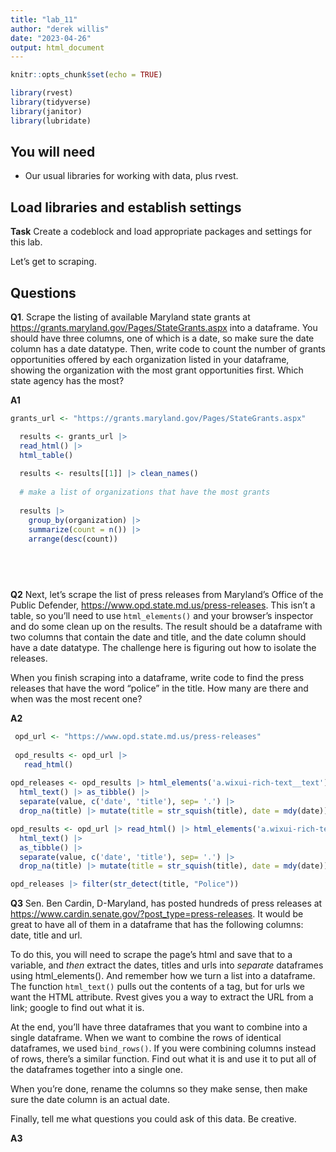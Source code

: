 ```yaml
---
title: "lab_11"
author: "derek willis"
date: "2023-04-26"
output: html_document
---
```


```r
knitr::opts_chunk$set(echo = TRUE)

library(rvest)
library(tidyverse)
library(janitor)
library(lubridate)
```

## You will need

-   Our usual libraries for working with data, plus rvest.

## Load libraries and establish settings

**Task** Create a codeblock and load appropriate packages and settings for this lab.

Let's get to scraping.

## Questions

**Q1**. Scrape the listing of available Maryland state grants at <https://grants.maryland.gov/Pages/StateGrants.aspx> into a dataframe. You should have three columns, one of which is a date, so make sure the date column has a date datatype. Then, write code to count the number of grants opportunities offered by each organization listed in your dataframe, showing the organization with the most grant opportunities first. Which state agency has the most?

**A1**

```r
grants_url <- "https://grants.maryland.gov/Pages/StateGrants.aspx"

  results <- grants_url |>
  read_html() |>
  html_table()
  
  results <- results[[1]] |> clean_names()
  
  # make a list of organizations that have the most grants
  
  results |>
    group_by(organization) |>
    summarize(count = n()) |>
    arrange(desc(count))
  
  

  
```

**Q2** Next, let's scrape the list of press releases from Maryland's Office of the Public Defender, <https://www.opd.state.md.us/press-releases>. This isn't a table, so you'll need to use `html_elements()` and your browser's inspector and do some clean up on the results. The result should be a dataframe with two columns that contain the date and title, and the date column should have a date datatype. The challenge here is figuring out how to isolate the releases.

When you finish scraping into a dataframe, write code to find the press releases that have the word "police" in the title. How many are there and when was the most recent one?

**A2**

```r
 opd_url <- "https://www.opd.state.md.us/press-releases"
 
 opd_results <- opd_url |>
   read_html()
 
opd_releases <- opd_results |> html_elements('a.wixui-rich-text__text') |>
  html_text() |> as_tibble() |>
  separate(value, c('date', 'title'), sep= '.') |>
  drop_na(title) |> mutate(title = str_squish(title), date = mdy(date))

opd_results <- opd_url |> read_html() |> html_elements('a.wixui-rich-text__text') |>
  html_text() |> 
  as_tibble() |>
  separate(value, c('date', 'title'), sep= '.') |>
  drop_na(title) |> mutate(title = str_squish(title), date = mdy(date))

opd_releases |> filter(str_detect(title, "Police"))
```

**Q3** Sen. Ben Cardin, D-Maryland, has posted hundreds of press releases at <https://www.cardin.senate.gov/?post_type=press-releases>. It would be great to have all of them in a dataframe that has the following columns: date, title and url.

To do this, you will need to scrape the page's html and save that to a variable, and *then* extract the dates, titles and urls into *separate* dataframes using html_elements(). And remember how we turn a list into a dataframe. The function `html_text()` pulls out the contents of a tag, but for urls we want the HTML attribute. Rvest gives you a way to extract the URL from a link; google to find out what it is.

At the end, you'll have three dataframes that you want to combine into a single dataframe. When we want to combine the rows of identical dataframes, we used `bind_rows()`. If you were combining columns instead of rows, there's a similar function. Find out what it is and use it to put all of the dataframes together into a single one.

When you're done, rename the columns so they make sense, then make sure the date column is an actual date.

Finally, tell me what questions you could ask of this data. Be creative.

**A3**

```r
```
